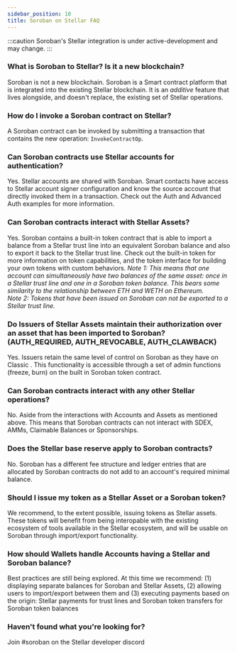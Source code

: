 ```yaml
---
sidebar_position: 10
title: Soroban on Stellar FAQ
---
```


:::caution
Soroban's Stellar integration is under active-development and may change.
:::

### What is Soroban to Stellar? Is it a new blockchain?
Soroban is not a new blockchain. Soroban is a Smart contract platform that is integrated into the existing Stellar blockchain. It is an *additive* feature that lives alongside, and doesn't replace, the existing set of Stellar operations. 

### How do I invoke a Soroban contract on Stellar?
A Soroban contract can be invoked by submitting a transaction that contains the new operation: `InvokeContractOp`.

### Can Soroban contracts use Stellar accounts for authentication?
Yes. Stellar accounts are shared with Soroban. Smart contacts have access to Stellar account signer configuration and know the source account that directly invoked them in a transaction. Check out the Auth and Advanced Auth examples for more information.  

### Can Soroban contracts interact with Stellar Assets?
Yes. Soroban contains a built-in token contract that is able to import a balance from a Stellar trust line into an equivalent Soroban balance and also to export it back to the Stellar trust line. Check out the built-in token for more information on token capabilities, and the token interface for building your own tokens with custom behaviors. 
*Note 1: This means that one account can simultaneously have two balances of the same asset: once in a Stellar trust line and one in a Soroban token balance. This bears some similarity to the relationship between ETH and WETH on Ethereum.*   
*Note 2: Tokens that have been issued on Soroban can not be exported to a Stellar trust line.*

### Do Issuers of Stellar Assets maintain their authorization over an asset that has been imported to Soroban? (AUTH_REQUIRED, AUTH_REVOCABLE, AUTH_CLAWBACK)
Yes. Issuers retain the same level of control on Soroban as they have on Classic . This functionality is accessible through a set of admin functions (freeze, burn) on the built in Soroban token contract.

### Can Soroban contracts interact with any other Stellar operations?
No. Aside from the interactions with Accounts and Assets as mentioned above. This means that Soroban contracts can not interact with SDEX, AMMs, Claimable Balances or Sponsorships.  

### Does the Stellar base reserve apply to Soroban contracts?
No. Soroban has a different fee structure and ledger entries that are allocated by Soroban contracts do not add to an account's required minimal balance.

### Should I issue my token as a Stellar Asset or a Soroban token?
We recommend, to the extent possible, issuing tokens as Stellar assets. These tokens will benefit from being interopable with the existing ecosystem of tools available in the Stellar ecosystem, and will be usable on Soroban through import/export functionality. 

### How should Wallets handle Accounts having a Stellar and Soroban balance?
Best practices are still being explored. At this time we recommend: (1) displaying separate balances for Soroban and Stellar Assets, (2) allowing users to import/export between them and (3) executing payments based on the origin: Stellar payments for trust lines and Soroban token transfers for Soroban token balances  

### Haven't found what you're looking for?
Join #soroban on the Stellar developer discord
